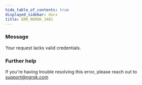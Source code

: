 ```yaml
---
hide_table_of_contents: true
displayed_sidebar: docs
title: ERR_NGROK_3401
---
```


### Message

Your request lacks valid credentials.

<ErrorDetails />

### Further help

If you're having trouble resolving this error, please reach out to [support@ngrok.com](mailto:support@ngrok.com?subject=Help%20with%20ERR_NGROK_3401)
